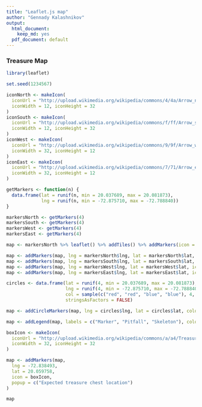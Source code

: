 ```yaml
---
title: "Leaflet.js map"
author: "Gennady Kalashnikov"
output:
  html_document:
    keep_md: yes
  pdf_document: default
---
```


### Treasure Map
```r
library(leaflet)

set.seed(1234567)

iconNorth <- makeIcon(
  iconUrl = "http://upload.wikimedia.org/wikipedia/commons/4/4a/Arrow_north.svg",
  iconWidth = 12, iconHeight = 32
)
iconSouth <- makeIcon(
  iconUrl = "http://upload.wikimedia.org/wikipedia/commons/f/ff/Arrow_south.svg",
  iconWidth = 12, iconHeight = 32
)
iconWest <- makeIcon(
  iconUrl = "http://upload.wikimedia.org/wikipedia/commons/9/9f/Arrow_west.svg",
  iconWidth = 32, iconHeight = 12
)
iconEast <- makeIcon(
  iconUrl = "http://upload.wikimedia.org/wikipedia/commons/7/71/Arrow_east.svg",
  iconWidth = 32, iconHeight = 12
)

getMarkers <- function(n) {
  data.frame(lat = runif(n, min = 20.037689, max = 20.081873),
             lng = runif(n, min = -72.875710, max = -72.788840))
}

markersNorth <- getMarkers(4)
markersSouth <- getMarkers(4)
markersWest <- getMarkers(4)
markersEast <- getMarkers(4)

map <- markersNorth %>% leaflet() %>% addTiles() %>% addMarkers(icon = iconNorth)

map <- addMarkers(map, lng = markersNorth$lng, lat = markersNorth$lat, icon = iconNorth, popup = rep("\"Go North\"", nrow(markersNorth)))
map <- addMarkers(map, lng = markersSouth$lng, lat = markersSouth$lat, icon = iconSouth, popup = rep("\"Go South\"", nrow(markersSouth)))
map <- addMarkers(map, lng = markersWest$lng, lat = markersWest$lat, icon = iconWest, popup = rep("\"Go West\"", nrow(markersWest)))
map <- addMarkers(map, lng = markersEast$lng, lat = markersEast$lat, icon = iconEast, popup = rep("\"Go East\"", nrow(markersEast)))

circles <- data.frame(lat = runif(4, min = 20.037689, max = 20.081873),
                      lng = runif(4, min = -72.875710, max = -72.788840),
                      col = sample(c("red", "red", "blue", "blue"), 4, replace = FALSE),
                      stringsAsFactors = FALSE)

map <- addCircleMarkers(map, lng = circles$lng, lat = circles$lat, color = circles$col)

map <- addLegend(map, labels = c("Marker", "Pitfall", "Skeleton"), colors = c("black", "red", "blue"))

boxIcon <- makeIcon(
  iconUrl = "http://upload.wikimedia.org/wikipedia/commons/a/a4/Treasure_chest_color.png",
  iconWidth = 32, iconHeight = 32
)

map <- addMarkers(map,
  lng = -72.838493,
  lat = 20.059758,
  icon = boxIcon,
  popup = c("Expected treasure chest location")
)

map
```